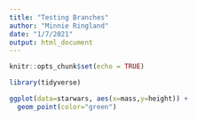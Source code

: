 ```yaml
---
title: "Testing Branches"
author: "Minnie Ringland"
date: "1/7/2021"
output: html_document
---
```


```r
knitr::opts_chunk$set(echo = TRUE)

library(tidyverse)
```

```r
ggplot(data=starwars, aes(x=mass,y=height)) +
  geom_point(color="green")
```

